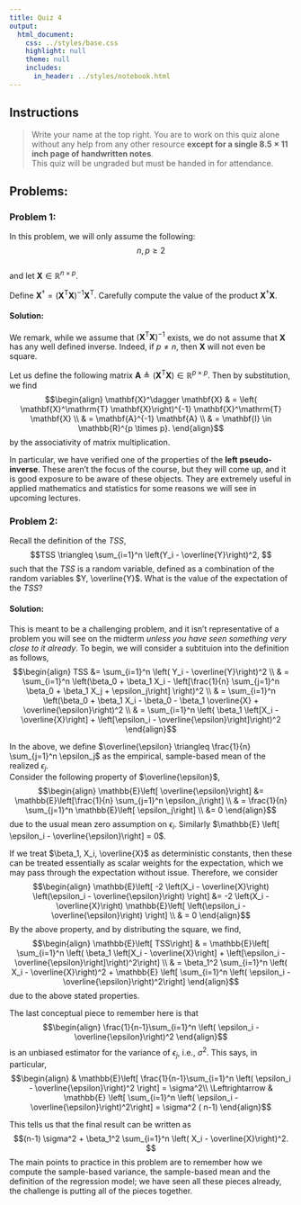 ```yaml
---
title: Quiz 4
output:
  html_document:
    css: ../styles/base.css
    highlight: null
    theme: null
    includes:
      in_header: ../styles/notebook.html
---
```

## Instructions

>  Write your name at the top right.  You are to work on this quiz alone without any help 
>  from any other resource <b>except for a single $8.5 \times 11$ inch page of handwritten notes</b>.  
>  This quiz will be ungraded but must be handed in for attendance. 


## Problems:

### Problem 1:

In this problem, we will only assume the following: 
$$n, p \geq 2 $$  
and let $\mathbf{X}\in \mathbb{R}^{n \times p}$.

Define $\mathbf{X}^\dagger = \left(\mathbf{X}^\mathrm{T} \mathbf{X}\right)^{-1} \mathbf{X}^\mathrm{T}$. Carefully compute the value of the product $\mathbf{X}^\dagger \mathbf{X}.$

<div class="solutions">
#### Solution:
We remark, while we assume that $\left(\mathbf{X}^\mathrm{T} \mathbf{X}\right)^{-1}$ exists, we do not assume that $\mathbf{X}$ has any well defined inverse.   Indeed,
if $p\neq n$, then $\mathbf{X}$ will not even be square.

Let us define the following matrix $\mathbf{A}\triangleq \left( \mathbf{X}^\mathrm{T} \mathbf{X}\right) \in \mathbb{R}^{p \times p}$.  Then by substitution, we find
$$\begin{align}
\mathbf{X}^\dagger \mathbf{X} & = \left( \mathbf{X}^\mathrm{T} \mathbf{X}\right)^{-1} \mathbf{X}^\mathrm{T} \mathbf{X} \\
& = \mathbf{A}^{-1} \mathbf{A} \\
& = \mathbf{I} \in \mathbb{R}^{p \times p}.
\end{align}$$
by the associativity of matrix multiplication.

In particular, we have verified one of the properties of the <b>left pseudo-inverse</b>.  These aren't the focus of the course, but they will come up, and it is good exposure
to be aware of these objects.  They are extremely useful in applied mathematics and statistics for some reasons we will see in upcoming lectures.
</div>

<div class="pagebreak"></div>

### Problem 2:
Recall the definition of the $TSS$,
$$TSS \triangleq \sum_{i=1}^n \left(Y_i - \overline{Y}\right)^2, $$
such that the $TSS$ is a random variable, defined as a combination of the random variables $Y, \overline{Y}$. What is the value of the expectation of the $TSS$?

<div class="solutions">
#### Solution:
This is meant to be a challenging problem, and it isn't representative of a problem you will see on the midterm <em>unless you have seen something very close to it already</em>.  To begin, we will
consider a subtituion into the definition as follows,
$$\begin{align}
TSS &= \sum_{i=1}^n \left( Y_i  - \overline{Y}\right)^2 \\
& = \sum_{i=1}^n \left(\beta_0 + \beta_1 X_i - \left[\frac{1}{n} \sum_{j=1}^n \beta_0 + \beta_1 X_j + \epsilon_j\right] \right)^2 \\
& = \sum_{i=1}^n \left(\beta_0 + \beta_1 X_i - \beta_0 - \beta_1 \overline{X} + \overline{\epsilon}\right)^2 \\
& = \sum_{i=1}^n \left( \beta_1 \left[X_i - \overline{X}\right] + \left[\epsilon_i - \overline{\epsilon}\right]\right)^2
\end{align}$$


In the above, we define $\overline{\epsilon} \triangleq \frac{1}{n} \sum_{j=1}^n \epsilon_j$ as the empirical, sample-based mean of the realized $\epsilon_j$.  
Consider the following property of $\overline{\epsilon}$,
$$\begin{align}
\mathbb{E}\left[ \overline{\epsilon}\right] &= \mathbb{E}\left[\frac{1}{n} \sum_{j=1}^n \epsilon_j\right] \\
& = \frac{1}{n} \sum_{j=1}^n \mathbb{E}\left[ \epsilon_j\right] \\
&= 0
\end{align}$$
due to the usual mean zero assumption on $\epsilon_i$.  Similarly $\mathbb{E} \left[ \epsilon_i - \overline{\epsilon}\right] = 0$.

If we treat $\beta_1, X_i, \overline{X}$ as deterministic constants, then these can be treated essentially as scalar weights for the expectation, which we may
pass through the expectation without issue.  Therefore, we consider
$$\begin{align}
\mathbb{E}\left[ -2 \left(X_i - \overline{X}\right) \left(\epsilon_i - \overline{\epsilon}\right) \right] &=  -2 \left(X_i - \overline{X}\right) \mathbb{E}\left[ \left(\epsilon_i - \overline{\epsilon}\right) \right] \\
& = 0
\end{align}$$
By the above property, and by distributing the square, we find,
$$\begin{align}
\mathbb{E}\left[ TSS\right] & = \mathbb{E}\left[ \sum_{i=1}^n \left( \beta_1 \left[X_i - \overline{X}\right] + \left[\epsilon_i - \overline{\epsilon}\right]\right)^2\right] \\
& = \beta_1^2 \sum_{i=1}^n \left( X_i - \overline{X}\right)^2 + \mathbb{E} \left[ \sum_{i=1}^n \left( \epsilon_i - \overline{\epsilon}\right)^2\right]
\end{align}$$
due to the above stated properties.

The last conceptual piece to remember here is that 
$$\begin{align}
\frac{1}{n-1}\sum_{i=1}^n \left( \epsilon_i - \overline{\epsilon}\right)^2
\end{align}$$
is an unbiased estimator for the variance of $\epsilon_j$, i.e., $\sigma^2$.  This says, in particular,
$$\begin{align}
& \mathbb{E}\left[ \frac{1}{n-1}\sum_{i=1}^n \left( \epsilon_i - \overline{\epsilon}\right)^2 \right] = \sigma^2\\ 
\Leftrightarrow & \mathbb{E} \left[ \sum_{i=1}^n \left( \epsilon_i - \overline{\epsilon}\right)^2\right] = \sigma^2 ( n-1)
\end{align}$$

This tells us that the final result can be written as
$$(n-1) \sigma^2 + \beta_1^2 \sum_{i=1}^n \left( X_i - \overline{X}\right)^2. $$
The main points to practice in this problem are to remember how we compute the sample-based variance, the sample-based mean and the definition
of the regression model; we have seen all these pieces already, the challenge is putting all of the pieces together.
</div>
